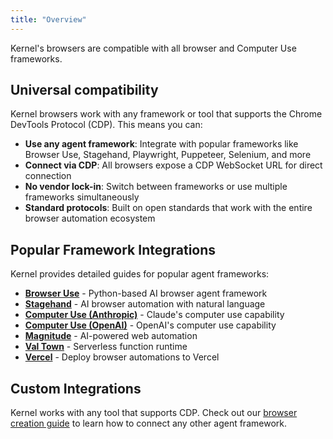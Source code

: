 ```yaml
---
title: "Overview"
---
```


Kernel's browsers are compatible with all browser and Computer Use frameworks.

## Universal compatibility

Kernel browsers work with any framework or tool that supports the Chrome DevTools Protocol (CDP). This means you can:

- **Use any agent framework**: Integrate with popular frameworks like Browser Use, Stagehand, Playwright, Puppeteer, Selenium, and more
- **Connect via CDP**: All browsers expose a CDP WebSocket URL for direct connection
- **No vendor lock-in**: Switch between frameworks or use multiple frameworks simultaneously
- **Standard protocols**: Built on open standards that work with the entire browser automation ecosystem

## Popular Framework Integrations

Kernel provides detailed guides for popular agent frameworks:

- **[Browser Use](/integrations/browser-use)** - Python-based AI browser agent framework
- **[Stagehand](/integrations/stagehand)** - AI browser automation with natural language
- **[Computer Use (Anthropic)](/integrations/computer-use/anthropic)** - Claude's computer use capability
- **[Computer Use (OpenAI)](/integrations/computer-use/openai)** - OpenAI's computer use capability
- **[Magnitude](/integrations/magnitude)** - AI-powered web automation
- **[Val Town](/integrations/valtown)** - Serverless function runtime
- **[Vercel](https://github.com/onkernel/vercel-template)** - Deploy browser automations to Vercel

## Custom Integrations

Kernel works with any tool that supports CDP. Check out our [browser creation guide](/browsers/create-a-browser) to learn how to connect any other agent framework.